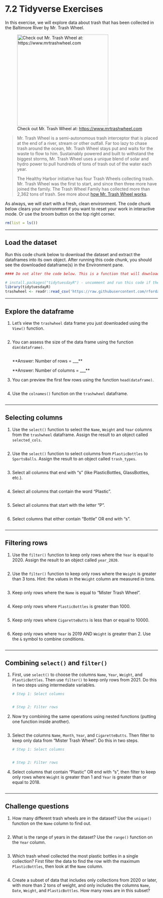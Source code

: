 # 7.2 Tidyverse Exercises

In this exercise, we will explore data about trash that has been collected in the Baltimore River by Mr. Trash Wheel.

![Check out Mr. Trash Wheel at: <https://www.mrtrashwheel.com>](https://media.wbur.org/wp/2019/04/0416_trashwheel01.jpg){width="300"}

> Mr. Trash Wheel is a semi-autonomous trash interceptor that is placed at the end of a river, stream or other outfall. Far too lazy to chase trash around the ocean, Mr. Trash Wheel stays put and waits for the waste to flow to him. Sustainably powered and built to withstand the biggest storms, Mr. Trash Wheel uses a unique blend of solar and hydro power to pull hundreds of tons of trash out of the water each year.
>
> The Healthy Harbor initiative has four Trash Wheels collecting trash. Mr. Trash Wheel was the first to start, and since then three more have joined the family. The Trash Wheel Family has collected more than 2,362 tons of trash. See more about [how Mr. Trash Wheel works](https://www.mrtrashwheel.com/technology/).

As always, we will start with a fresh, clean environment. The code chunk below clears your environment if you want to reset your work in interactive mode. Or use the broom button on the top right corner.

```r
rm(list = ls())
```

------------------------------------------------------------------------

## Load the dataset

Run this code chunk below to download the dataset and extract the dataframes into its own object. After running this code chunk, you should see the downloaded dataframe(s) in the Environment pane.

```r
#### Do not alter the code below. This is a function that will download your dataset. 

# install.packages("tidytuesdayR") - uncomment and run this code if the library is not found
library(tidytuesdayR)
trashwheel <- readr::read_csv('https://raw.githubusercontent.com/rfordatascience/tidytuesday/main/data/2024/2024-03-05/trashwheel.csv')

```

------------------------------------------------------------------------

## Explore the dataframe

1.  Let's view the `trashwheel` data frame you just downloaded using the `View()` function.

    ```r

    ```

2.  You can assess the size of the data frame using the function `dim(dataframe)`.

    ```r

    ```

    \*\*Answer: Number of rows = \_\_\_\*\*

    \*\*Answer: Number of columns = \_\_\_\*\*

3.  You can preview the first few rows using the function `head(dataframe)`.

    ```r

    ```

4.  Use the `colnames()` function on the `trashwheel` dataframe.

    ```r

    ```

------------------------------------------------------------------------

## Selecting columns

1.  Use the `select()` function to select the `Name`, `Weight` and `Year` columns from the `trashwheel` dataframe. Assign the result to an object called `selected_cols`.

    ```r

    ```

2.  Use the `select()` function to select columns from `PlasticBottles` to `SportsBalls`. Assign the result to an object called `trash_types`.

    ```r

    ```

3.  Select all columns that end with "s" (like PlasticBottles, GlassBottles, etc.).

    ```r

    ```

4.  Select all columns that contain the word "Plastic".

    ```r

    ```

5.  Select all columns that start with the letter "P".

    ```r

    ```

6.  Select columns that either contain "Bottle" OR end with "s".

    ```r

    ```

------------------------------------------------------------------------

## Filtering rows

1.  Use the `filter()` function to keep only rows where the `Year` is equal to 2020. Assign the result to an object called `year_2020`.

    ```r

    ```

2.  Use the `filter()` function to keep only rows where the `Weight` is greater than 3 tons. Hint: the values in the `Weight` column are measured in tons.

    ```r

    ```

3.  Keep only rows where the `Name` is equal to "Mister Trash Wheel".

    ```r

    ```

4.  Keep only rows where `PlasticBottles` is greater than 1000.

    ```r

    ```

5.  Keep only rows where `CigaretteButts` is less than or equal to 10000.

    ```r

    ```

6.  Keep only rows where `Year` is 2019 AND `Weight` is greater than 2. Use the `&` symbol to combine conditions.

    ```r

    ```

------------------------------------------------------------------------

## Combining `select()` and `filter()`

1.  First, use `select()` to choose the columns `Name`, `Year`, `Weight`, and `PlasticBottles`. Then use `filter()` to keep only rows from 2021. Do this in two steps using intermediate variables.

    ```r
    # Step 1: Select columns


    # Step 2: Filter rows

    ```

2.  Now try combining the same operations using nested functions (putting one function inside another).

    ```r

    ```

3.  Select the columns `Name`, `Month`, `Year`, and `CigaretteButts`. Then filter to keep only data from "Mister Trash Wheel". Do this in two steps.

    ```r
    # Step 1: Select columns


    # Step 2: Filter rows

    ```

4.  Select columns that contain "Plastic" OR end with "s", then filter to keep only rows where `Weight` is greater than 1 and `Year` is greater than or equal to 2018.

    ```r

    ```

------------------------------------------------------------------------

## Challenge questions

1.  How many different trash wheels are in the dataset? Use the `unique()` function on the `Name` column to find out.

    ```r

    ```

2.  What is the range of years in the dataset? Use the `range()` function on the `Year` column.

    ```r

    ```

3.  Which trash wheel collected the most plastic bottles in a single collection? First filter the data to find the row with the maximum `PlasticBottles`, then look at the `Name` column.

    ```r

    ```

4.  Create a subset of data that includes only collections from 2020 or later, with more than 2 tons of weight, and only includes the columns `Name`, `Date`, `Weight`, and `PlasticBottles`. How many rows are in this subset?

    ```r

    ```